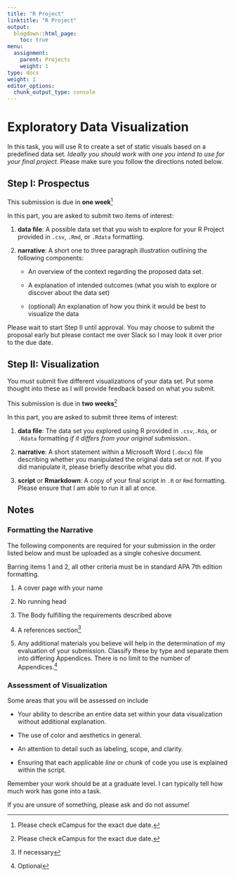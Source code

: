 ```yaml
---
title: "R Project"
linktitle: "R Project"
output:
  blogdown::html_page:
    toc: true
menu:
  assignment:
    parent: Projects
    weight: 1
type: docs
weight: 1
editor_options: 
  chunk_output_type: console
---
```


# Exploratory Data Visualization 

In this task, you will use R to create a set of static visuals based on a predefined data set. *Ideally you should work with one you intend to use for your final project.* Please make sure you follow the directions noted below. 

## Step I: Prospectus

This submission is due in **one week**^[Please check eCampus for the exact due date.] 

In this part, you are asked to submit two items of interest:

1. **data file**: A possible data set that you wish to explore for your R Project provided in `.csv`, `.Rmd`, or `.Rdata` formatting. 

2. **narrative**: A short one to three paragraph illustration outlining the following components:

    + An overview of the context regarding the proposed data set.

    + A explanation of intended outcomes (what you wish to explore or discover about the data set)

    + (optional) An explanation of how you think it would be best to visualize the data

Please wait to start Step II until approval. You may choose to submit the proposal early but please contact me over Slack so I may look it over prior to the due date.

## Step II: Visualization

You must submit five different visualizations of your data set. Put some thought into these as I will provide feedback based on what you submit. 

This submission is due in **two weeks**^[Please check eCampus for the exact due date.] 

In this part, you are asked to submit three items of interest:

1. **data file**: The data set you explored using R provided in `.csv`,`.Rda`, or `.Rdata` formatting *if it differs from your original submission.*.  

2. **narrative**: A short statement within a Microsoft Word (`.docx`) file describing whether you manipulated the original data set or not. If you did manipulate it, please briefly describe what you did.  

3. **script** or **Rmarkdown**: A copy of your final script in `.R` or `Rmd` formatting. Please ensure that I am able to run it all at once.

## Notes

### Formatting the Narrative

The following components are required for your submission in the order listed below and must be uploaded as a single cohesive document. 

Barring items 1 and 2, all other criteria must be in standard APA 7th edition formatting.

1. A cover page with your name

2. No running head

3. The Body fulfilling the requirements described above

4. A references section^[If necessary]

5. Any additional materials you believe will help in the determination of my evaluation of your submission. Classify these by type and separate them into differing Appendices. There is no limit to the number of Appendices.^[Optional] 


### Assessment of Visualization

Some areas that you will be assessed on include

+ Your ability to describe an entire data set within your data visualization without additional explanation.

+ The use of color and aesthetics in general. 

+ An attention to detail such as labeling, scope, and clarity.

+ Ensuring that each applicable *line* or *chunk* of code you use is explained within the script.

Remember your work should be at a graduate level. I can typically tell how much work has gone into a task. 

If you are unsure of something, please ask and do not assume!

